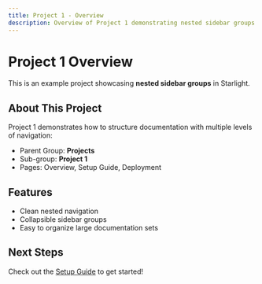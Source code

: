 ```yaml
---
title: Project 1 - Overview
description: Overview of Project 1 demonstrating nested sidebar groups
---
```


# Project 1 Overview

This is an example project showcasing **nested sidebar groups** in Starlight.

## About This Project

Project 1 demonstrates how to structure documentation with multiple levels of navigation:

- Parent Group: **Projects**
- Sub-group: **Project 1**
- Pages: Overview, Setup Guide, Deployment

## Features

- Clean nested navigation
- Collapsible sidebar groups
- Easy to organize large documentation sets

## Next Steps

Check out the [Setup Guide](/projects/project-1/setup) to get started!
